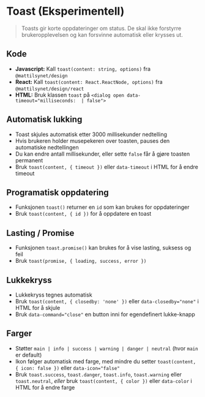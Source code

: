 
<Meta of={stories} />

# Toast (Eksperimentell)

> Toasts gir korte oppdateringer om status.
De skal ikke forstyrre brukeropplevelsen og kan forsvinne automatisk
eller krysses ut.

## Kode
- **Javascript:** Kall `toast(content: string, options)` fra `@mattilsynet/design`
- **React:** Kall `toast(content: React.ReactNode, options)` fra `@mattilsynet/design/react`
- **HTML:** Bruk klassen `toast` på `<dialog open data-timeout="milliseconds:  | false">`
<Canvas of={stories.Default} />

## Automatisk lukking
- Toast skjules automatisk etter 3000 millisekunder nedtelling
- Hvis brukeren holder musepekeren over toasten, pauses den automatiske nedtellingen
- Du kan endre antall millisekunder, eller sette `false` får å gjøre toasten permanent
- Bruk `toast(content, { timeout })` eller `data-timeout` i HTML for å endre timeout
<Canvas of={stories.WithNoTimeout} />

## Programatisk oppdatering
- Funksjonen `toast()` returner en `id` som kan brukes for oppdateringer
- Bruk `toast(content, { id })` for å oppdatere en toast
<Canvas of={stories.WithUpdates} />

## Lasting / Promise
- Funksjonen `toast.promise()` kan brukes for å vise lasting, suksess og feil
- Bruk `toast(promise, { loading, success, error })`
<Canvas of={stories.WithPromise} />

## Lukkekryss
- Lukkekryss tegnes automatisk
- Bruk `toast(content, { closedby: 'none' })` eller `data-closedby="none"` i HTML for å skjule
- Bruk `data-command="close"` en button inni for egendefinert lukke-knapp
<Canvas of={stories.WithCustomClose} />

## Farger
- Støtter `main | info | success | warning | danger | neutral` (hvor `main` er default)
- Ikon følger automatisk med farge, med mindre du setter `toast(content, { icon: false })` eller `data-icon="false"`
- Bruk `toast.success`, `toast.danger`, `toast.info`, `toast.warning` eller `toast.neutral`, *eller* bruk `toast(content, { color })` eller `data-color` i HTML for å endre farge
<Canvas of={stories.Colors} />

<CssVariables component="toast" />